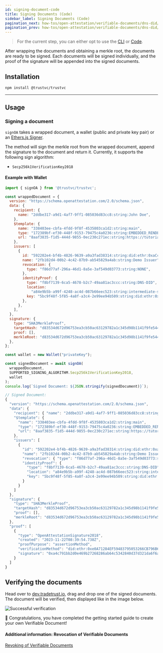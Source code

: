 ```yaml
---
id: signing-document-code
title: Signing Documents (Code)
sidebar_label: Signing Documents (Code)
pagination_next: how-tos/open-attestation/verifiable-documents/dns-did/revoking-document
pagination_prev: how-tos/open-attestation/verifiable-documents/dns-did/wrapping-document/wrapping-document-code
---
```



<Flow />

> For the current step, you can either opt to use the [CLI](/docs/how-tos/open-attestation/verifiable-documents/dns-did/signing-document/signing-document-cli) or [Code](/docs/how-tos/open-attestation/verifiable-documents/dns-did/signing-document/signing-document-code).

After wrapping the documents and obtaining a merkle root, the documents are ready to be signed. Each documents will be signed individually, and the proof of the signature will be appended into the signed documents.

## Installation

```bash
npm install @trustvc/trustvc
```

---

## Usage

### Signing a document

`signOA` takes a wrapped document, a wallet (public and private key pair) or an [Ethers.js Signer](https://docs.ethers.io/v5/api/signer/).

The method will sign the merkle root from the wrapped document, append the signature to the document and return it. Currently, it supports the following sign algorithm:

- `Secp256k1VerificationKey2018`

#### Example with Wallet

```js
import { signOA } from '@trustvc/trustvc';

const wrappedDocument = {
  version: "https://schema.openattestation.com/2.0/schema.json",
  data: {
    recipient: {
      name: "2ddbe317-a9d1-4af7-9ff1-085036d83cc8:string:John Doe",
    },
    $template: {
      name: "338403ee-cbfa-4fdd-9f8f-4535803ca1d2:string:main",
      type: "172389bf-ef30-448f-9153-79475c4a0236:string:EMBEDDED_RENDERER",
      url: "8aaf3835-f1d5-444d-9855-0ec230c271ec:string:https://tutorial-renderer.openattestation.com",
    },
    issuers: [
      {
        id: "592202e4-bf4b-4826-9639-a9a3fad38314:string:did:ethr:0xaCc51f664D647C9928196c4e33D46fd98FDaA91D",
        name: "2fb102d4-00b2-4c42-87b9-ab545829a4ab:string:Demo Issuer",
        revocation: {
          type: "f86d77af-296a-46d1-8a5e-3af549d03773:string:NONE",
        },
        identityProof: {
          type: "f8bf7139-6ca5-4678-b2c7-49aa81ac3ccc:string:DNS-DID",
          location:
            "a84e9b5b-a99f-4248-ac4d-087b66eec523:string:intermediate-sapphire-catfish.sandbox.openattestation.com",
          key: "5bc9f48f-5f85-4a8f-a3c4-2e99ee94b509:string:did:ethr:0xaCc51f664D647C9928196c4e33D46fd98FDaA91D#controller",
        },
      },
    ],
  },
  signature: {
    type: "SHA3MerkleProof",
    targetHash: "d83534d672d96753ea3cb50ac63129782a1c345d98b1141f9fe5449f1c225601",
    proof: [],
    merkleRoot: "d83534d672d96753ea3cb50ac63129782a1c345d98b1141f9fe5449f1c225601",
  },
};

const wallet = new Wallet("privateKey");

const signedDocument = await signOA(
  wrappedDocument,
  SUPPORTED_SIGNING_ALGORITHM.Secp256k1VerificationKey2018,
  wallet
);
console.log(`Signed Document: ${JSON.stringify(signedDocument)}`);

// Signed Document:
{
  "version": "https://schema.openattestation.com/2.0/schema.json",
  "data": {
    "recipient": { "name": "2ddbe317-a9d1-4af7-9ff1-085036d83cc8:string:John Doe" },
    "$template": {
      "name": "338403ee-cbfa-4fdd-9f8f-4535803ca1d2:string:main",
      "type": "172389bf-ef30-448f-9153-79475c4a0236:string:EMBEDDED_RENDERER",
      "url": "8aaf3835-f1d5-444d-9855-0ec230c271ec:string:https://tutorial-renderer.openattestation.com"
    },
    "issuers": [
      {
        "id": "592202e4-bf4b-4826-9639-a9a3fad38314:string:did:ethr:0xaCc51f664D647C9928196c4e33D46fd98FDaA91D",
        "name": "2fb102d4-00b2-4c42-87b9-ab545829a4ab:string:Demo Issuer",
        "revocation": { "type": "f86d77af-296a-46d1-8a5e-3af549d03773:string:NONE" },
        "identityProof": {
          "type": "f8bf7139-6ca5-4678-b2c7-49aa81ac3ccc:string:DNS-DID",
          "location": "a84e9b5b-a99f-4248-ac4d-087b66eec523:string:intermediate-sapphire-catfish.sandbox.openattestation.com",
          "key": "5bc9f48f-5f85-4a8f-a3c4-2e99ee94b509:string:did:ethr:0xaCc51f664D647C9928196c4e33D46fd98FDaA91D#controller"
        }
      }
    ]
  },
  "signature": {
    "type": "SHA3MerkleProof",
    "targetHash": "d83534d672d96753ea3cb50ac63129782a1c345d98b1141f9fe5449f1c225601",
    "proof": [],
    "merkleRoot": "d83534d672d96753ea3cb50ac63129782a1c345d98b1141f9fe5449f1c225601"
  },
  "proof": [
    {
      "type": "OpenAttestationSignature2018",
      "created": "2023-11-22T08:39:54.738Z",
      "proofPurpose": "assertionMethod",
      "verificationMethod": "did:ethr:0xe0A71284EF59483795053266CB796B65E48B5124#controller",
      "signature": "0xa4c791bb2d0e469b27268286ab64c5342840d37d321da6f6a760c276af34c2187c2eb2d9fd92a483dea82ab75c1c7d2b5e11dcdd48f22e0e5f4e593a560beae31b"
    }
  ]
}
```

## Verifying the documents

Head over to [dev.tradetrust.io](https://dev.tradetrust.io/verify), drag and drop one of the signed documents. The document will be verified, then displayed like in the image below.

![Successful verification](/docs/tutorial/verifiable-documents/ethereum/signing-document/verifying.png)

🎉 Congratulations, you have completed the getting started guide to create your own Verifiable Document!

#### Additional information: Revocation of Verifiable Documents

[Revoking of Verifiable Documents](/docs/tutorial/verifiable-documents/revoking-document)
